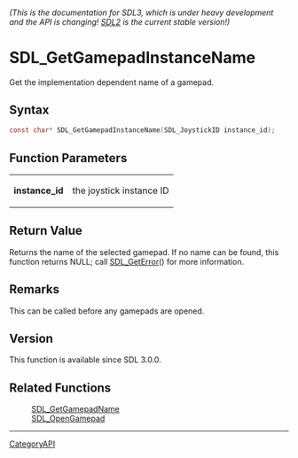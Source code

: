 ====== (This is the documentation for SDL3, which is under heavy development and the API is changing! [https://wiki.libsdl.org/ SDL2] is the current stable version!) ======
= SDL_GetGamepadInstanceName =

Get the implementation dependent name of a gamepad.

== Syntax ==

<syntaxhighlight lang='c'>
const char* SDL_GetGamepadInstanceName(SDL_JoystickID instance_id);
</syntaxhighlight>

== Function Parameters ==

{|
|'''instance_id'''
|the joystick instance ID
|}

== Return Value ==

Returns the name of the selected gamepad. If no name can be found, this
function returns NULL; call [[SDL_GetError]]() for more information.

== Remarks ==

This can be called before any gamepads are opened.

== Version ==

This function is available since SDL 3.0.0.

== Related Functions ==

:[[SDL_GetGamepadName]]
:[[SDL_OpenGamepad]]

----
[[CategoryAPI]]


